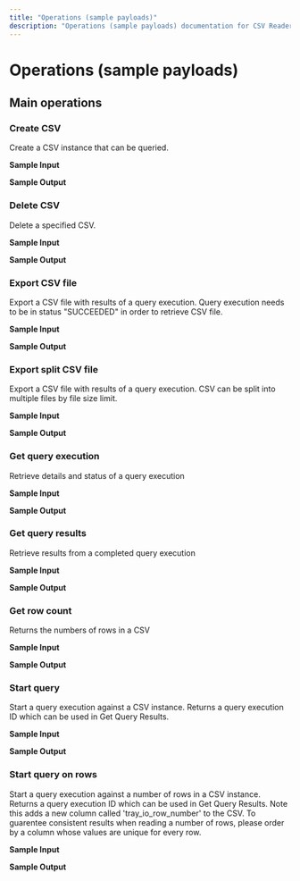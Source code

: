 ```yaml
---
title: "Operations (sample payloads)"
description: "Operations (sample payloads) documentation for CSV Reader connector"
---
```


# Operations (sample payloads)

## Main operations

### Create CSV

Create a CSV instance that can be queried.

**Sample Input**

**Sample Output**

### Delete CSV

Delete a specified CSV.

**Sample Input**

**Sample Output**

### Export CSV file

Export a CSV file with results of a query execution. Query execution needs to be in status "SUCCEEDED" in order to retrieve CSV file.

**Sample Input**

**Sample Output**

### Export split CSV file

Export a CSV file with results of a query execution. CSV can be split into multiple files by file size limit.

**Sample Input**

**Sample Output**

### Get query execution

Retrieve details and status of a query execution

**Sample Input**

**Sample Output**

### Get query results

Retrieve results from a completed query execution

**Sample Input**

**Sample Output**

### Get row count

Returns the numbers of rows in a CSV

**Sample Input**

**Sample Output**

### Start query

Start a query execution against a CSV instance. Returns a query execution ID which can be used in Get Query Results.

**Sample Input**

**Sample Output**

### Start query on rows

Start a query execution against a number of rows in a CSV instance. Returns a query execution ID which can be used in Get Query Results. Note this adds a new column called 'tray_io_row_number' to the CSV. To guarentee consistent results when reading a number of rows, please order by a column whose values are unique for every row.

**Sample Input**

**Sample Output**
